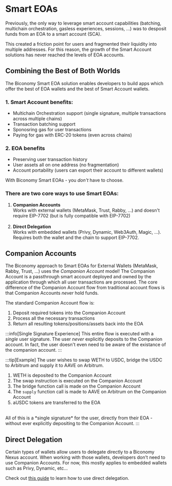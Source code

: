 # Smart EOAs

Previously, the only way to leverage smart account capabilities (batching, multichain orchestration, gasless experiences, 
sessions, ...) was to desposit funds from an EOA to a smart account (SCA).

This created a friction point for users and fragmented their liquidity into multiple addresses. For this reason, the growth
of the Smart Account solutions has never reached the levels of EOA accounts.

## Combining the Best of Both Worlds

The Biconomy Smart EOA solution enables developers to build apps which offer the best of EOA wallets and the best of 
Smart Account wallets. 

### 1. Smart Account benefits:
- Multichain Orchestration support (single signature, multiple transactions across multiple chains)
- Transaction batching support
- Sponosring gas for user transactions
- Paying for gas with ERC-20 tokens (even across chains)

### 2. EOA benefits
- Preserving user transaction history
- User assets all on one address (no fragmentation)
- Account portability (users can export their account to different wallets)

With Biconomy Smart EOAs - you *don't* have to choose.

### There are two core ways to use Smart EOAs:

1. **Companion Accounts** <br/>
Works with external wallets (MetaMask, Trust, Rabby, ...) and doesn't require EIP-7702 (but is fully compatible with EIP-7702) <br/> <br/>
2. **Direct Delegation** <br/> 
Works with embedded wallets (Privy, Dynamic, Web3Auth, Magic, ...). Requires both the wallet and the chain to support EIP-7702.

## Companion Accounts

The Biconomy approach to Smart EOAs for External Wallets (MetaMask, Rabby, Trust, ...) uses the *Companion Account* model! The Companion Account
is a passthrough smart account deployed and owned by the application through which all user
transactions are processed. The core difference of the Companion Account flow from traditional 
account flows is that Companion Accounts *never* hold funds.

The standard Companion Account flow is:

1) Deposit required tokens into the Companion Account
2) Process all the necessary transactions
3) Return all resulting tokens/positions/assets back into the EOA

:::info[Single Signature Experience]
This entire flow is executed with a *single* user signature. The user *never* explicitly deposits
to the Companion account. In fact, the user doesn't even need to be aware of the existance of the
companion account.
:::

:::tip[Example]
The user wishes to swap WETH to USDC, bridge the USDC to Arbitrum and supply it to AAVE on 
Arbitrum.

1. WETH is deposited to the Companion Account
2. The swap instruction is executed on the Companion Account
3. The bridge function call is made on the Companion Account
4. The `supply` function call is made to AAVE on Arbitrum on the Companion Account
5. aUSDC tokens are transferred to the EOA
<br/>
All of this is a *single signature* for the user, directly from their EOA - without ever
explicitly depositing to the Companion Account. 
:::

## Direct Delegation

Certain types of wallets allow users to delegate directly to a Biconomy Nexus account. When working with those wallets, developers
don't need to use Companion Accounts. For now, this mostly applies to embedded wallets such as Privy, Dynamic, etc...

Check out [this guide](/eip7702/wallet-guide) to learn how to use direct delegation.

